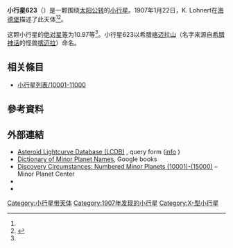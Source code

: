 {{Infobox planet
 | minorplanet     = yes
 | name            = 623 Chimaera
 | background      = #D6D6D6
 | image = 
 | image_size      = 
 | caption         =
 | discovery_ref   =  <ref name="MPC-object" />
 | discoverer      = [[K._Lohnert|K. Lohnert]]
 | discovery_site  = [[海德堡|海德堡]]
 | discovered      = 1907年1月22日
 | mpc_name        = 623 Chimaera
 | alt_names       = 623 Chimaera
 | pronounced      = 
 | named_after     = <ref name="MPC-object" />
 | mp_category     = [[主帶小行星|主帶小行星]] <ref name="MPC-object" /><ref name="jpldata" />
 | orbit_ref       = <ref name="a">[http://ssd.jpl.nasa.gov/sbdb.cgi?sstr=623 623] {{Wayback|url=http://ssd.jpl.nasa.gov/sbdb.cgi?sstr=623 |date=20200803070336 }}，小行星數據庫瀏覽器（JPL Small-Body Database Browser）－[[美国国家航空航天局|美国国家航空航天局]]喷气推进实验室</ref>
 | epoch           = 2018-03-23.0（[[儒略日|JD]] 2458200.5）
 | uncertainty     = 0
 | observation_arc = 
 | aphelion = {{convert|2.740|AU|km|3|abbr=on|lk=out}}
 | perihelion      = {{convert|2.1827577|AU|km|3|abbr=on}}
 | semimajor       = 2.4614189
 | eccentricity    = 0.1132116
 | period          = 3.86[[儒略年|yr]]
 | mean_anomaly    = 339.50821[[度|°]]
 | mean_motion     = {{Deg2DMS|0.25522640|sup=ms}} / day
 | inclination     = 14.12431
 | asc_node        = 308.33022°
 | arg_peri        = 124.25916
 | mean_diameter   = 
 | rotation        = 
 | albedo          =
 | spectral_type   =
 | abs_magnitude   = 10.97<ref name="jpldata" />
}}
'''小行星623'''（{{lang-en|623 Chimaera}}）是一颗围绕[[太阳|太阳]][[公转|公转]]的[[小行星|小行星]]。1907年1月22日，K. Lohnert在[[海德堡|海德堡]]描述了此天体<ref name="a" /><ref>{{cite news|title=小行星列表|url=http://cfa-www.harvard.edu/iau/lists/NumberedMPs.txt|accessdate=2018-10-19|newspaper=哈佛大学|archive-date=2008-05-17|archive-url=https://web.archive.org/web/20080517010638/http://cfa-www.harvard.edu/iau/lists/NumberedMPs.txt|dead-url=no}}</ref>。

这颗小行星的[[绝对星等|绝对星等]]为10.97等<ref name="a" />。小行星623以希腊[[喀迈拉山|喀迈拉山]]（名字来源自[[希腊神话|希腊神话]]的怪兽[[喀迈拉|喀迈拉]]）命名。

== 相关條目 ==
*[[小行星列表/10001-11000|小行星列表/10001-11000]]

== 參考資料 ==
{{reflist|refs=

<ref name="jpldata">{{cite web
 |type         = 2018-01-26 last obs.
 |title        = JPL Small-Body Database Browser:623 Chimaera-623 Chimaera
 |url          = https://ssd.jpl.nasa.gov/sbdb.cgi?sstr=623
 |publisher    = [[Jet_Propulsion_Laboratory|Jet Propulsion Laboratory]]
 |accessdate   = 28 March 2018
 |archive-date = 2020-08-03
 |archive-url  = https://web.archive.org/web/20200803070336/https://ssd.jpl.nasa.gov/sbdb.cgi?sstr=623
 |dead-url     = no
}}</ref>

<ref name="MPC-object">{{cite web
  |title      = 623 Chimaera
  |work      = Minor Planet Center
  |url      = https://www.minorplanetcenter.net/db_search/show_object?object_id=623
  |accessdate      = 28 March 2018
  |archive-date      = 2016-03-04
  |archive-url      = https://web.archive.org/web/20160304091217/http://minorplanetcenter.net/db_search/show_object?object_id=623
  |dead-url      = no
  }}</ref>

}}

==  外部連結 ==
* [http://www.minorplanet.info/PHP/lcdbsummaryquery.php Asteroid Lightcurve Database (LCDB)] {{Wayback|url=http://www.minorplanet.info/PHP/lcdbsummaryquery.php |date=20171210173955 }}, query form ([http://www.minorplanet.info/lightcurvedatabase.html info] {{Wayback|url=http://www.minorplanet.info/lightcurvedatabase.html |date=20171216050541 }})
* [https://books.google.com/books?id=aeAg1X7afOoC&pg Dictionary of Minor Planet Names], Google books
* [http://www.minorplanetcenter.net/iau/lists/NumberedMPs010001.html Discovery Circumstances: Numbered Minor Planets (10001)-(15000)] {{Wayback|url=http://www.minorplanetcenter.net/iau/lists/NumberedMPs010001.html |date=20180612162317 }} – Minor Planet Center
* {{AstDys|623}}
* {{JPL small body}}

{{Minor Planet Number|[[小行星622|小行星622]]|[[小行星624|小行星624]]}}
{{小天体}}

[[Category:小行星带天体|Category:小行星带天体]]
[[Category:1907年发现的小行星|Category:1907年发现的小行星]]
[[Category:X-型小行星|Category:X-型小行星]]